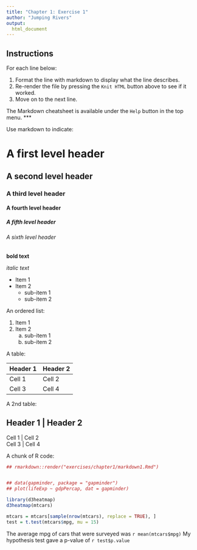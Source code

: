 ```yaml
---
title: "Chapter 1: Exercise 1"
author: "Jumping Rivers"
output:
  html_document
---
```


## Instructions 

For each line below:
  
  1. Format the line with markdown to display what the line describes.
  2. Re-render the file by pressing the `Knit HTML` button above to see if it worked.
  3. Move on to the next line.
  
The Markdown cheatsheet is available under the `Help` button in the top menu.
***

Use markdown to indicate:

# A first level header  
## A second level header  
### A third level header  
#### A fourth level header  
##### A fifth level header  
###### A sixth level header  

**bold text**

_italic text_

<!-- this is an html comment. -->
<!-- An unordered list: -->

* Item 1  
* Item 2  
    + sub-item 1  
    + sub-item 2  

An ordered list:

1. Item 1  
3. Item 2  
      (a) sub-item 1  
      (a) sub-item 2  

A table:

Header 1 | Header 2
-------- | ----------
Cell 1   | Cell 2  
Cell 3 	 | Cell 4  


A 2nd table:

Header 1 | Header 2
-------- 
Cell 1 | Cell 2  
Cell 3 | Cell 4


A chunk of R code:

```r

## rmarkdown::render("exercises/chapter1/markdown1.Rmd")


## data(gapminder, package = "gapminder")
## plot(lifeExp ~ gdpPercap, dat = gapminder)

library(d3heatmap)
d3heatmap(mtcars)

mtcars = mtcars[sample(nrow(mtcars), replace = TRUE), ]
test = t.test(mtcars$mpg, mu = 15)

```

The average mpg of cars that were surveyed was `r mean(mtcars$mpg)`
My hypothesis test gave a p-value of `r test$p.value`
